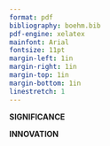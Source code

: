 ```yaml
---
format: pdf
bibliography: boehm.bib
pdf-engine: xelatex
mainfont: Arial
fontsize: 11pt
margin-left: 1in	
margin-right: 1in
margin-top: 1in
margin-bottom: 1in
linestretch: 1
---
```


**SIGNIFICANCE**



**INNOVATION**